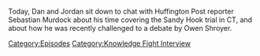 {{DEFAULTSORT:
    #_EPISODE_0727:Chatting with Sebastian Murdock
}}{{Episode
    | title           = Chatting with Sebastian Murdock
    | caption         = [https://knowledgefight.libsyn.com/727-chatting-with-sebastian-murdock Listen to this episode on Libsyn]
    | episodeNumber   = 727
    | length          = 01:06:58
    | airDate         = September 21, 2022
    | episodeType     = [[:Category:Knowledge Fight Interview|Knowledge Fight Interview]]
    | previousEpisode = [[726: September 15-16, 2022]]
    | nextEpisode     = [[728: Elizabeth Williamson Returns Once More]]
}}

{{Stub}}

Today, Dan and Jordan sit down to chat with Huffington Post reporter Sebastian Murdock about his time covering the Sandy Hook trial in CT, and about how he was recently challenged to a debate by Owen Shroyer.

[[Category:Episodes]]
[[Category:Knowledge Fight Interview]]
